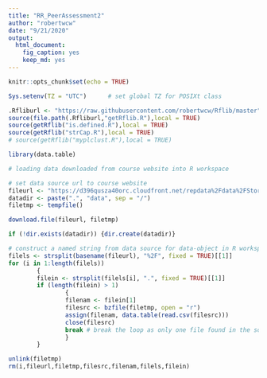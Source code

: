 ```yaml
---
title: "RR_PeerAssessment2"
author: "robertwcw"
date: "9/21/2020"
output: 
  html_document: 
    fig_caption: yes
    keep_md: yes
---
```


```r
knitr::opts_chunk$set(echo = TRUE)

Sys.setenv(TZ = "UTC")      # set global TZ for POSIXt class

.Rfliburl <- "https://raw.githubusercontent.com/robertwcw/Rflib/master"
source(file.path(.Rfliburl,"getRflib.R"),local = TRUE)
source(getRflib("is.defined.R"),local = TRUE)
source(getRflib("strCap.R"),local = TRUE)
# source(getRflib("myplclust.R"),local = TRUE)

library(data.table)
```

```r
# loading data downloaded from course website into R workspace 

# set data source url to course website
fileurl <- "https://d396qusza40orc.cloudfront.net/repdata%2Fdata%2FStormData.csv.bz2"
datadir <- paste(".", "data", sep = "/")
filetmp <- tempfile()

download.file(fileurl, filetmp)

if (!dir.exists(datadir)) {dir.create(datadir)}

# construct a named string from data source for data-object in R workspace
filels <- strsplit(basename(fileurl), "%2F", fixed = TRUE)[[1]]
for (i in 1:length(filels)) 
        {
        filein <- strsplit(filels[i], ".", fixed = TRUE)[[1]]
        if (length(filein) > 1) 
                {
                filenam <- filein[1]
                filesrc <- bzfile(filetmp, open = "r")
                assign(filenam, data.table(read.csv(filesrc)))
                close(filesrc)
                break # break the loop as only one file found in the source
                }
        }

unlink(filetmp)
rm(i,fileurl,filetmp,filesrc,filenam,filels,filein)
```



